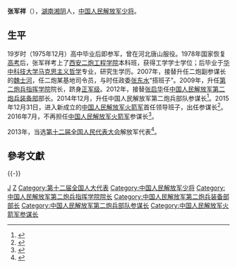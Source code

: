 '''张军祥'''（{{bd|1957年||}}），[[湖南|湖南]][[湘阴|湘阴]]人，[[中国人民解放军少将|中国人民解放军少将]]。

==生平==
19岁时（1975年12月）高中毕业后即参军，曾在河北唐山服役。1978年国家恢复[[高考|高考]]后，张军祥考上了[[西安|西安]][[中国人民解放军第二炮兵工程学院|二炮工程学院]]本科班，获得工学学士学位；后毕业于[[华中科技大学|华中科技大学]][[马克思主义哲学|马克思主义哲学]]专业，研究生学历。2007年，接替升任二炮副参谋长的[[魏士河|魏士河]]，任二炮某基地司令员，与时任政委[[张东水|张东水]]“搭班子”。2009年，升任[[第二炮兵指挥学院|第二炮兵指挥学院]]院长，跻身[[正军级|正军级]]。2012年，接替[[张启华_(解放军)|张启华]]任[[中国人民解放军第二炮兵装备部|中国人民解放军第二炮兵装备部]]部长。2014年12月，升任中国人民解放军第二炮兵部队参谋长<ref>{{cite news |title = 总装原副政委王家胜升任二炮政委 |url = http://china.caixin.com/2015-01-03/100770350.html |accessdate = 2015-01-03 |website = 财新网 |archive-date = 2015-01-05 |archive-url = https://web.archive.org/web/20150105212143/http://china.caixin.com/2015-01-03/100770350.html |dead-url = no }}</ref>。2015年12月31日，进入新成立的[[中国人民解放军火箭军|中国人民解放军火箭军]]首任领导班子，出任参谋长<ref>{{cite web |url = http://news.sina.com.cn/c/nd/2016-01-04/doc-ifxncyar6302118.shtml |title = 火箭军首任11人领导班子曝光 1人由外单位调入 |publisher = 新浪 |accessdate = 2016-01-12 |archive-date = 2016-01-07 |archive-url = https://web.archive.org/web/20160107015154/http://news.sina.com.cn/c/nd/2016-01-04/doc-ifxncyar6302118.shtml |dead-url = no }}</ref>。2016年7月，不再担任[[中国人民解放军火箭军|中国人民解放军火箭军]]参谋长<ref>{{cite news|title=火箭军人事大调整：张振中任副司令员，李传广任参谋长|url=http://www.thepaper.cn/newsDetail_forward_1509552|accessdate=2016-08-05|newspaper=澎湃新闻|archive-date=2019-05-20|archive-url=https://web.archive.org/web/20190520151031/http://www.thepaper.cn/newsDetail_forward_1509552|dead-url=no}}</ref>。

2013年，当选[[第十二届全国人民代表大会|第十二届全国人民代表大会]]解放军代表<ref>{{cite web |title = 全国人大代表信息-张军祥 |url =  http://210.82.31.1:8084/delegate/viewDelegate.action?dbid=122864 |accessdate = 2013-04-05 |website = 全国人大网 |archive-url = https://web.archive.org/web/20150111223151/http://www.npc.gov.cn/delegate/viewDelegate.action?dbid=122864 |archive-date = 2015-01-11 |dead-url = yes }}</ref>。

== 參考文獻 ==
{{Reflist}}

{{-}}
{{start box}}
{{s-mil|pla}}
{{s-new}}
{{s-title|[[中国人民解放军火箭军|中国人民解放军火箭军]]参谋长|2015年12月—2016年7月}}  
{{s-after|[[李传广|李传广]]}}
{{s-before|[[陆福恩|陆福恩]]}}
{{s-title|[[中国人民解放军第二炮兵部队|中国人民解放军第二炮兵部队]]参谋长|2014年12月—2015年12月}}  
{{s-none|二炮升格为火箭军}}
{{s-before|[[张启华_(二炮)|张启华]]}}
{{s-title|[[中国人民解放军第二炮兵装备部|中国人民解放军第二炮兵装备部]]部长|2012年—2014年12月}}  
{{s-after|[[莫俊鹏|莫俊鹏]]}}
{{end box}}
{{中国人民解放军火箭军参谋长}}

{{DEFAULTSORT:Zhang张}}
[[Category:张姓|J]]
[[Category:湘阴人|Z]]
[[Category:第十二届全国人大代表|Category:第十二届全国人大代表]]
[[Category:中国人民解放军少将|Category:中国人民解放军少将]]
[[Category:中国人民解放军第二炮兵指挥学院院长|Category:中国人民解放军第二炮兵指挥学院院长]]
[[Category:中国人民解放军第二炮兵装备部部长|Category:中国人民解放军第二炮兵装备部部长]]
[[Category:中国人民解放军第二炮兵部队参谋长|Category:中国人民解放军第二炮兵部队参谋长]]
[[Category:中国人民解放军火箭军参谋长|Category:中国人民解放军火箭军参谋长]]